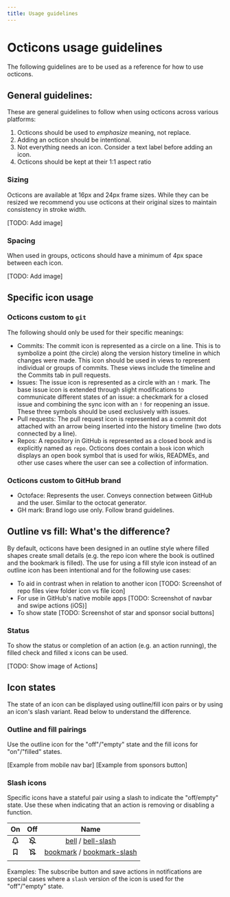 ```yaml
---
title: Usage guidelines
---
```



# Octicons usage guidelines

The following guidelines are to be used as a reference for how to use octicons.

## General guidelines:

These are general guidelines to follow when using octicons across various platforms:

1. Octicons should be used to _emphasize_ meaning, not replace.
2. Adding an octicon should be intentional.
3. Not everything needs an icon. Consider a text label before adding an icon.
4. Octicons should be kept at their 1:1 aspect ratio

### Sizing

Octicons are available at 16px and 24px frame sizes. While they can be resized we recommend you use octicons at their original sizes to maintain consistency in stroke width.

[TODO: Add image]

### Spacing

When used in groups, octicons should have a minimum of 4px space between each icon.

[TODO: Add image]

## Specific icon usage

### Octicons custom to `git`

The following should only be used for their specific meanings:

- Commits: The commit icon is represented as a circle on a line. This is to symbolize a point (the circle) along the version history timeline in which changes were made. This icon should be used in views to represent individual or groups of commits. These views include the timeline and the Commits tab in pull requests.
- Issues: The issue icon is represented as a circle with an `!` mark. The base issue icon is extended through slight modifications to communicate different states of an issue: a checkmark for a closed issue and combining the sync icon with an `!` for reopening an issue. These three symbols should be used exclusively with issues.
- Pull requests: The pull request icon is represented as a commit dot attached with an arrow being inserted into the history timeline (two dots connected by a line).
- Repos: A repository in GitHub is represented as a closed book and is explicitly named as `repo`. Octicons does contain a `book` icon which displays an open book symbol that is used for wikis, READMEs, and other use cases where the user can see a collection of information.

### Octicons custom to GitHub brand

- Octoface: Represents the user. Conveys connection between GitHub and the user. Similar to the octocat generator.
- GH mark: Brand logo use only. Follow brand guidelines.

## Outline vs fill: What's the difference?

By default, octicons have been designed in an outline style where filled shapes create small details (e.g. the repo icon where the book is outlined and the bookmark is filled). The use for using a fill style icon instead of an outline icon has been intentional and for the following use cases:

- To aid in contrast when in relation to another icon [TODO: Screenshot of repo files view folder icon vs file icon]
- For use in GitHub's native mobile apps [TODO: Screenshot of navbar and swipe actions (iOS)]
- To show state [TODO: Screenshot of star and sponsor social buttons]

### Status

To show the status or completion of an action (e.g. an action running), the filled check and filled x icons can be used.

[TODO: Show image of Actions]

## Icon states

The state of an icon can be displayed using outline/fill icon pairs or by using an icon's slash variant. Read below to understand the difference.

### Outline and fill pairings

Use the outline icon for the "off"/"empty" state and the fill icons for "on"/"filled" states.

[Example from mobile nav bar]
[Example from sponsors button]

### Slash icons

Specific icons have a stateful pair using a slash to indicate the "off/empty" state. Use these when indicating that an action is removing or disabling a function.

|                                                                                                                                                                                                                                                                                                                                                            On                                                                                                                                                                                                                                                                                                                                                             |                                                                                                                                                                                                                                                                                                                                                                   Off                                                                                                                                                                                                                                                                                                                                                                   |                                                           Name                                                            |
| :-----------------------------------------------------------------------------------------------------------------------------------------------------------------------------------------------------------------------------------------------------------------------------------------------------------------------------------------------------------------------------------------------------------------------------------------------------------------------------------------------------------------------------------------------------------------------------------------------------------------------------------------------------------------------------------------------------------------------: | :-------------------------------------------------------------------------------------------------------------------------------------------------------------------------------------------------------------------------------------------------------------------------------------------------------------------------------------------------------------------------------------------------------------------------------------------------------------------------------------------------------------------------------------------------------------------------------------------------------------------------------------------------------------------------------------------------------------------------------------: | :-----------------------------------------------------------------------------------------------------------------------: |
| <svg xmlns="http://www.w3.org/2000/svg" viewBox="0 0 16 16" width="16" height="16"><path d="M8 16a2 2 0 001.985-1.75c.017-.137-.097-.25-.235-.25h-3.5c-.138 0-.252.113-.235.25A2 2 0 008 16z"></path><path fill-rule="evenodd" d="M8 1.5A3.5 3.5 0 004.5 5v2.947c0 .346-.102.683-.294.97l-1.703 2.556a.018.018 0 00-.003.01l.001.006c0 .002.002.004.004.006a.017.017 0 00.006.004l.007.001h10.964l.007-.001a.016.016 0 00.006-.004.016.016 0 00.004-.006l.001-.007a.017.017 0 00-.003-.01l-1.703-2.554a1.75 1.75 0 01-.294-.97V5A3.5 3.5 0 008 1.5zM3 5a5 5 0 0110 0v2.947c0 .05.015.098.042.139l1.703 2.555A1.518 1.518 0 0113.482 13H2.518a1.518 1.518 0 01-1.263-2.36l1.703-2.554A.25.25 0 003 7.947V5z"></path></svg> | <svg xmlns="http://www.w3.org/2000/svg" viewBox="0 0 16 16" width="16" height="16"><path fill-rule="evenodd" d="M8 1.5c-.997 0-1.895.416-2.534 1.086A.75.75 0 014.38 1.55 5 5 0 0113 5v2.373a.75.75 0 01-1.5 0V5A3.5 3.5 0 008 1.5zM4.182 4.31L1.19 2.143a.75.75 0 10-.88 1.214L3 5.305v2.642a.25.25 0 01-.042.139L1.255 10.64A1.518 1.518 0 002.518 13h11.108l1.184.857a.75.75 0 10.88-1.214l-1.375-.996a1.196 1.196 0 00-.013-.01L4.198 4.321a.733.733 0 00-.016-.011zm7.373 7.19L4.5 6.391v1.556c0 .346-.102.683-.294.97l-1.703 2.556a.018.018 0 00-.003.01.015.015 0 00.005.012.017.017 0 00.006.004l.007.001h9.037zM8 16a2 2 0 001.985-1.75c.017-.137-.097-.25-.235-.25h-3.5c-.138 0-.252.113-.235.25A2 2 0 008 16z"></path></svg> |         [bell](https://primer.style/octicons/bell-16) / [bell-slash](https://primer.style/octicons/bell-slash-16)         |
|                                                                                                                                                                      <svg xmlns="http://www.w3.org/2000/svg" viewBox="0 0 16 16" width="16" height="16"><path fill-rule="evenodd" d="M4.75 2.5a.25.25 0 00-.25.25v9.91l3.023-2.489a.75.75 0 01.954 0l3.023 2.49V2.75a.25.25 0 00-.25-.25h-6.5zM3 2.75C3 1.784 3.784 1 4.75 1h6.5c.966 0 1.75.784 1.75 1.75v11.5a.75.75 0 01-1.227.579L8 11.722l-3.773 3.107A.75.75 0 013 14.25V2.75z"></path></svg>                                                                                                                                                                       |                                                                                         <svg xmlns="http://www.w3.org/2000/svg" viewBox="0 0 16 16" width="16" height="16"><path fill-rule="evenodd" d="M1.19 1.143a.75.75 0 10-.88 1.214L3 4.305v9.945a.75.75 0 001.206.596L8 11.944l3.794 2.902A.75.75 0 0013 14.25v-2.703l1.81 1.31a.75.75 0 10.88-1.214l-2.994-2.168a1.09 1.09 0 00-.014-.01L4.196 3.32a.712.712 0 00-.014-.01L1.19 1.143zM4.5 5.39v7.341l3.044-2.328a.75.75 0 01.912 0l3.044 2.328V10.46l-7-5.07zM5.865 1a.75.75 0 000 1.5h5.385a.25.25 0 01.25.25v3.624a.75.75 0 001.5 0V2.75A1.75 1.75 0 0011.25 1H5.865z"></path></svg>                                                                                         | [bookmark](https://primer.style/octicons/bookmark-16) / [bookmark-slash](https://primer.style/octicons/bookmark-slash-16) |
|                                                                                                                                                                                                                                                                                                                                                                                                                                                                                                                                                                                                                                                                                                                           |                                                                                                                                                                                                                                                                                                                                                                                                                                                                                                                                                                                                                                                                                                                                         |                                                                                                                           |

Examples: The subscribe button and save actions in notifications are special cases where a `slash` version of the icon is used for the "off"/"empty" state.
